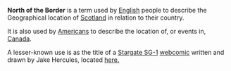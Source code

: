 '''North of the Border''' is a term used by [[English people|English]] people to describe the Geographical location of [[Scotland]] in relation to their country.

It is also used by [[American people|Americans]] to describe the location of, or events in, [[Canada]].

A lesser-known use is as the title of a [[Stargate SG-1]] [[webcomic]] written and drawn by Jake Hercules, located [http://www.darkllama.com/notb here.]

{{disambig}}